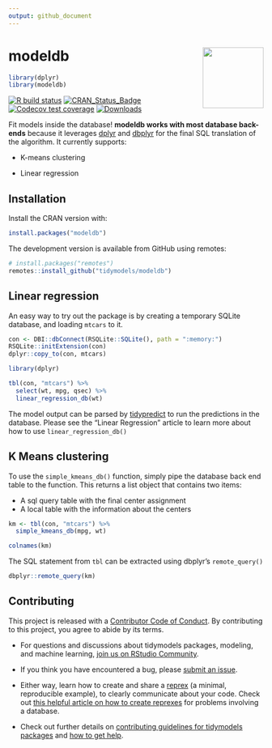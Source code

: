 ```yaml
---
output: github_document
---
```


# modeldb <img src="man/figures/logo.png" align="right" alt="" width="120" />

```r
library(dplyr)
library(modeldb)
```

[![R build status](https://github.com/tidymodels/modeldb/workflows/R-CMD-check/badge.svg)](https://github.com/tidymodels/modeldb/actions)
[![CRAN_Status_Badge](http://www.r-pkg.org/badges/version/modeldb)](https://cran.r-project.org/package=modeldb)
[![Codecov test coverage](https://codecov.io/gh/tidymodels/modeldb/branch/master/graph/badge.svg)](https://codecov.io/gh/tidymodels/modeldb?branch=master)
[![Downloads](http://cranlogs.r-pkg.org/badges/modeldb)](http://cran.rstudio.com/package=modeldb)

Fit models inside the database! **modeldb works with most database back-ends** because it leverages [dplyr](https://dplyr.tidyverse.org/) and [dbplyr](https://dbplyr.tidyverse.org/) for the final SQL translation of the algorithm. It currently supports:

- K-means clustering

- Linear regression

## Installation

Install the CRAN version with:

```r
install.packages("modeldb")
```

The development version is available from GitHub using remotes:

```r
# install.packages("remotes")
remotes::install_github("tidymodels/modeldb")
```

## Linear regression

An easy way to try out the package is by creating a temporary SQLite database, and loading `mtcars` to it.

```r
con <- DBI::dbConnect(RSQLite::SQLite(), path = ":memory:")
RSQLite::initExtension(con)
dplyr::copy_to(con, mtcars)
```

```r
library(dplyr)

tbl(con, "mtcars") %>%
  select(wt, mpg, qsec) %>%
  linear_regression_db(wt)
```

The model output can be parsed by [tidypredict](https://tidypredict.tidymodels.org/) to run the predictions in the database. Please see the "Linear Regression" article to learn more about how to use `linear_regression_db()`

## K Means clustering

To use the `simple_kmeans_db()` function, simply pipe the database back end table to the function.  This returns a list object that contains two items:

- A sql query table with the final center assignment
- A local table with the information about the centers

```r
km <- tbl(con, "mtcars") %>%
  simple_kmeans_db(mpg, wt)

colnames(km)
```

The SQL statement from `tbl` can be extracted using dbplyr's `remote_query()`

```r
dbplyr::remote_query(km)
```

## Contributing

This project is released with a [Contributor Code of Conduct](https://contributor-covenant.org/version/2/0/CODE_OF_CONDUCT.html). By contributing to this project, you agree to abide by its terms.

- For questions and discussions about tidymodels packages, modeling, and machine learning, [join us on RStudio Community](https://rstd.io/tidymodels-community).

- If you think you have encountered a bug, please [submit an issue](https://github.com/tidymodels/modeldb/issues).

- Either way, learn how to create and share a [reprex](https://rstd.io/reprex) (a minimal, reproducible example), to clearly communicate about your code. Check out [this helpful article on how to create reprexes](https://dbplyr.tidyverse.org/articles/reprex.html) for problems involving a database.

- Check out further details on [contributing guidelines for tidymodels packages](https://www.tidymodels.org/contribute/) and [how to get help](https://www.tidymodels.org/help/).

